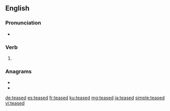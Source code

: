 ==English==

===Pronunciation===
* {{IPA|/tiːzd/|lang=en}}

===Verb===
{{head|en|verb form}}

# {{en-past of|tease}}

===Anagrams===
* {{l|en|seated}}
* {{l|en|sedate}}

[[de:teased]]
[[es:teased]]
[[fr:teased]]
[[ku:teased]]
[[mg:teased]]
[[ja:teased]]
[[simple:teased]]
[[vi:teased]]